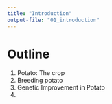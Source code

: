 ```yaml
---
title: "Introduction"
output-file: "01_introduction"
---
```


# Outline 

1. Potato: The crop 
2. Breeding potato
3. Genetic Improvement in Potato
4.  
